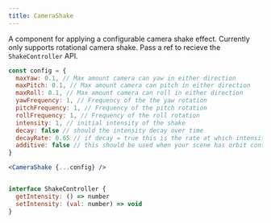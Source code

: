 ```yaml
---
title: CameraShake
---
```


A component for applying a configurable camera shake effect. Currently only supports rotational camera shake. Pass a ref to recieve the `ShakeController` API.

```jsx
const config = {
  maxYaw: 0.1, // Max amount camera can yaw in either direction
  maxPitch: 0.1, // Max amount camera can pitch in either direction
  maxRoll: 0.1, // Max amount camera can roll in either direction
  yawFrequency: 1, // Frequency of the the yaw rotation
  pitchFrequency: 1, // Frequency of the pitch rotation
  rollFrequency: 1, // Frequency of the roll rotation
  intensity: 1, // initial intensity of the shake
  decay: false // should the intensity decay over time
  decayRate: 0.65 // if decay = true this is the rate at which intensity will reduce at
  additive: false // this should be used when your scene has orbit controls
}

<CameraShake {...config} />


interface ShakeController {
  getIntensity: () => number
  setIntensity: (val: number) => void
}
```

<StoryBookLink link="camera-camerashake--camera-shake-st" />

<StoryBookEmbed id="camera-camerashake--camera-shake-st" />
